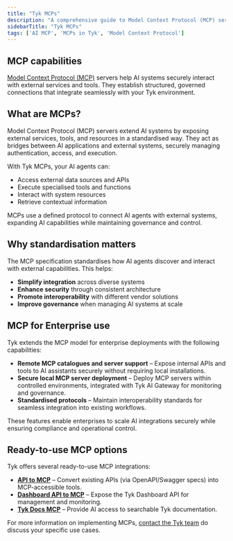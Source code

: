 ```yaml
---
title: "Tyk MCPs"
description: "A comprehensive guide to Model Context Protocol (MCP) servers in Tyk and how they extend AI capabilities."
sidebarTitle: "Tyk MCPs"
tags: ['AI MCP', 'MCPs in Tyk', 'Model Context Protocol']
---
```


## MCP capabilities

[Model Context Protocol (MCP)](https://modelcontextprotocol.io/introduction) servers help AI systems securely interact with external services and tools. They establish structured, governed connections that integrate seamlessly with your Tyk environment.

## What are MCPs?

Model Context Protocol (MCP) servers extend AI systems by exposing external services, tools, and resources in a standardised way. They act as bridges between AI applications and external systems, securely managing authentication, access, and execution.

With Tyk MCPs, your AI agents can:

- Access external data sources and APIs
- Execute specialised tools and functions
- Interact with system resources
- Retrieve contextual information

MCPs use a defined protocol to connect AI agents with external systems, expanding AI capabilities while maintaining governance and control.

## Why standardisation matters

The MCP specification standardises how AI agents discover and interact with external capabilities. This helps:

- **Simplify integration** across diverse systems
- **Enhance security** through consistent architecture
- **Promote interoperability** with different vendor solutions
- **Improve governance** when managing AI systems at scale

<h2 id="mcp-for-enterprise-use">MCP for Enterprise use</h2>
Tyk extends the MCP model for enterprise deployments with the following capabilities:

- **Remote MCP catalogues and server support** – Expose internal APIs and tools to AI assistants securely without requiring local installations.
- **Secure local MCP server deployment** – Deploy MCP servers within controlled environments, integrated with Tyk AI Gateway for monitoring and governance.
- **Standardised protocols** – Maintain interoperability standards for seamless integration into existing workflows.

These features enable enterprises to scale AI integrations securely while ensuring compliance and operational control.

<h2 id="ready-to-use-mcp-options">Ready-to-use MCP options</h2>
Tyk offers several ready-to-use MCP integrations:

- **[API to MCP](/ai-management/mcps/api-to-mcp)** – Convert existing APIs (via OpenAPI/Swagger specs) into MCP-accessible tools.
- **[Dashboard API to MCP](/ai-management/mcps/dashboard-api-to-mcp)** – Expose the Tyk Dashboard API for management and monitoring.
- **[Tyk Docs MCP](/ai-management/mcps/tyk-docs-mcp)** – Provide AI access to searchable Tyk documentation.

For more information on implementing MCPs, [contact the Tyk team](https://tyk.io/contact/) do discuss your specific use cases.

